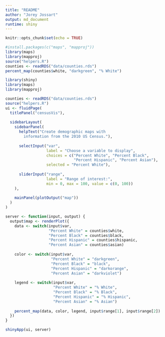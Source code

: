 ```yaml
---
title: "README"
author: "Jorey Jossart"
output: md_document
runtime: shiny
---
```


```r
knitr::opts_chunk$set(echo = TRUE)
```

```r
#install.packages(c("maps", "mapproj"))
library(maps)
library(mapproj)
source("helpers.R")
counties <- readRDS("data/counties.rds")
percent_map(counties$white, "darkgreen", "% White")
```



```r
library(shiny)
library(maps)
library(mapproj)

counties <- readRDS("data/counties.rds")
source("helpers.R")
ui <- fluidPage(
  titlePanel("censusVis"),
  
  sidebarLayout(
    sidebarPanel(
      helpText("Create demographic maps with 
        information from the 2010 US Census."),
      
      selectInput("var", 
                  label = "Choose a variable to display",
                  choices = c("Percent White", "Percent Black",
                              "Percent Hispanic", "Percent Asian"),
                  selected = "Percent White"),
      
      sliderInput("range", 
                  label = "Range of interest:",
                  min = 0, max = 100, value = c(0, 100))
    ),
    
    mainPanel(plotOutput("map"))
  )
)

server <- function(input, output) {
  output$map <- renderPlot({
    data <- switch(input$var, 
                   "Percent White" = counties$white,
                   "Percent Black" = counties$black,
                   "Percent Hispanic" = counties$hispanic,
                   "Percent Asian" = counties$asian)
    
    color <- switch(input$var, 
                    "Percent White" = "darkgreen",
                    "Percent Black" = "black",
                    "Percent Hispanic" = "darkorange",
                    "Percent Asian" = "darkviolet")
    
    legend <- switch(input$var, 
                     "Percent White" = "% White",
                     "Percent Black" = "% Black",
                     "Percent Hispanic" = "% Hispanic",
                     "Percent Asian" = "% Asian")
    
    percent_map(data, color, legend, input$range[1], input$range[2])
  })
}

shinyApp(ui, server)
```

